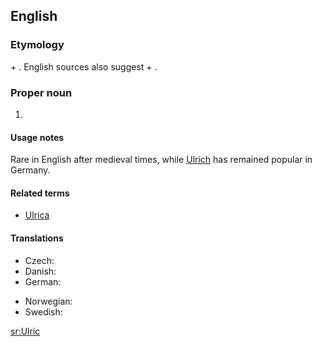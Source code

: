 ==English==

===Etymology===
{{OHG.}} {{term|uodal||heritage, homestead|lang=goh}} + {{term|rihhi||ruler|lang=goh}}. English sources also suggest {{OE.}} {{term|wulf||wolf|lang=ang}} + {{term|ric||ruler|lang=ang}}.


===Proper noun===
{{en-proper noun}}

# {{given name|male}}

====Usage notes====
Rare in English after medieval times, while [[Ulrich]] has remained popular in Germany.

====Related terms====
*[[Ulrica]]

====Translations====
{{trans-top|male given name}}
* Czech: {{t-|cs|Oldřich|m}}
* Danish: {{t-|da|Ulrik}}
* German: {{t+|de|Ulrich}}
{{trans-mid}}
* Norwegian: {{t-|no|Ulrik}}
* Swedish: {{t-|sv|Ulrik}}
{{trans-bottom}}

[[sr:Ulric]]